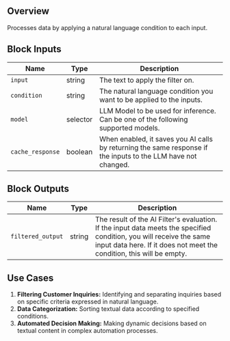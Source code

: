 ## Overview

Processes data by applying a natural language condition to each input.

## Block Inputs

| Name             | Type     | Description                                                                                                   |
| ---------------- | -------- | ------------------------------------------------------------------------------------------------------------- |
| `input`          | string   | The text to apply the filter on.                                                                              |
| `condition`      | string   | The natural language condition you want to be applied to the inputs.                                          |
| `model`          | selector | LLM Model to be used for inference. Can be one of the following supported models.                             |
| `cache_response` | boolean  | When enabled, it saves you AI calls by returning the same response if the inputs to the LLM have not changed. |

## Block Outputs

| Name              | Type   | Description                                                                                                                                                                                  |
| ----------------- | ------ | -------------------------------------------------------------------------------------------------------------------------------------------------------------------------------------------- |
| `filtered_output` | string | The result of the AI Filter's evaluation. If the input data meets the specified condition, you will receive the same input data here. If it does not meet the condition, this will be empty. |

## Use Cases

1. **Filtering Customer Inquiries:** Identifying and separating inquiries based on specific criteria expressed in natural language.
2. **Data Categorization:** Sorting textual data according to specified conditions.
3. **Automated Decision Making:** Making dynamic decisions based on textual content in complex automation processes.
